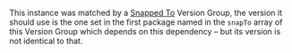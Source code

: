 This instance was matched by a [Snapped To](/config/version-groups/snapped-to) Version Group, the version it should use is the one set in the first package named in the `snapTo` array of this Version Group which depends on this dependency – but its version is not identical to that.
